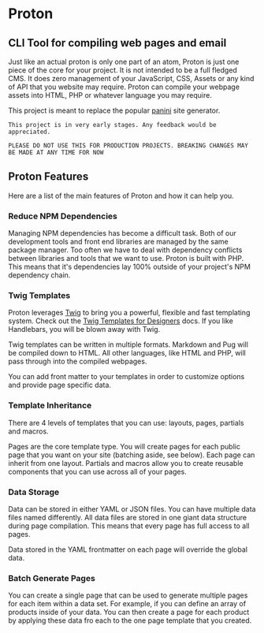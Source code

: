# Proton

## CLI Tool for compiling web pages and email

Just like an actual proton is only one part of an atom, Proton is just one piece of the core for your project. It is not intended to be a full fledged CMS. It does zero management of your JavaScript, CSS, Assets or any kind of API that you website may require. Proton can compile your webpage assets into HTML, PHP or whatever language you may require.

This project is meant to replace the popular [panini](https://github.com/foundation/panini) site generator.

```
This project is in very early stages. Any feedback would be appreciated.

PLEASE DO NOT USE THIS FOR PRODUCTION PROJECTS. BREAKING CHANGES MAY BE MADE AT ANY TIME FOR NOW
```

## Proton Features

Here are a list of the main features of Proton and how it can help you.

### Reduce NPM Dependencies

Managing NPM dependencies has become a difficult task. Both of our development tools and front end libraries are managed by the same package manager. Too often we have to deal with dependency conflicts between libraries and tools that we want to use. Proton is built with PHP. This means that it's dependencies lay 100% outside of your project's NPM dependency chain.

### Twig Templates

Proton leverages [Twig](https://twig.symfony.com) to bring you a powerful, flexible and fast templating system. Check out the [Twig Templates for Designers](https://twig.symfony.com/doc/3.x/templates.html) docs. If you like Handlebars, you will be blown away with Twig.

Twig templates can be written in multiple formats. Markdown and Pug will be compiled down to HTML. All other languages, like HTML and PHP, will pass through into the compiled webpages.

You can add front matter to your templates in order to customize options and provide page specific data.

### Template Inheritance

There are 4 levels of templates that you can use: layouts, pages, partials and macros.

Pages are the core template type. You will create pages for each public page that you want on your site (batching aside, see below). Each page can inherit from one layout. Partials and macros allow you to create reusable components that you can use across all of your pages.

### Data Storage

Data can be stored in either YAML or JSON files. You can have multiple data files named differently. All data files are stored in one giant data structure during page compilation. This means that every page has full access to all pages.

Data stored in the YAML frontmatter on each page will override the global data.

### Batch Generate Pages

You can create a single page that can be used to generate multiple pages for each item within a data set. For example, if you can define an array of products inside of your data. You can then create a page for each product by applying these data fro each to the one page template that you created.
